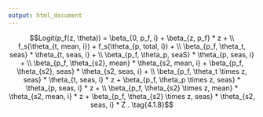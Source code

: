 ```yaml
---
output: html_document
---
```


$$Logit(p_f(z, \theta)) = \beta_{0, p_f, i} + \beta_{z, p_f} * z + \\
f_s(\theta_{t, mean, i}) + f_s(\theta_{p, total, i}) + \\
  \beta_{p_f, \theta_t, seas} * \theta_{t, seas, i} + \\
\beta_{p_f, \theta_p, seaS} * \theta_{p, seas, i} + \\
\beta_{p_f, \theta_{s2}, mean} * \theta_{s2, mean, i} +
  \beta_{p_f, \theta_{s2}, seas} * \theta_{s2, seas, i} + \\
\beta_{p_f, \theta_t \times z, seas} * \theta_{t, seas, i} * z +
  \beta_{p_f, \theta_p \times z, seas} * \theta_{p, seas, i} * z + \\
\beta_{p_f, \theta_{s2} \times z, mean} * \theta_{s2, mean, i} * z +
  \beta_{p_f, \theta_{s2} \times z, seas} * \theta_{s2, seas, i} * Z . \tag{4.1.8}$$
